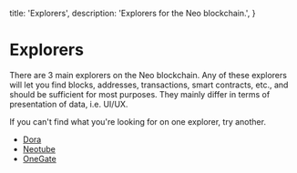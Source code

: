   title: 'Explorers',
  description: 'Explorers for the Neo blockchain.',
}

# Explorers

There are 3 main explorers on the Neo blockchain.
Any of these explorers will let you find blocks, addresses, transactions, smart contracts, etc.,
and should be sufficient for most purposes. They mainly differ in terms of presentation of data, i.e. UI/UX.

If you can't find what you're looking for on one explorer, try another.

- [Dora](https://dora.coz.io)
- [Neotube](https://neotube.io)
- [OneGate](https://explorer.onegate.space/homepage)
